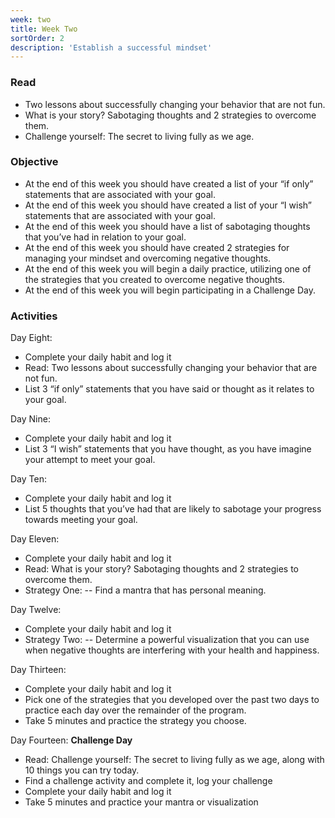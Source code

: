 ```yaml
---
week: two
title: Week Two
sortOrder: 2
description: 'Establish a successful mindset'
---
```


### Read

- Two lessons about successfully changing your behavior that are not fun.
- What is your story? Sabotaging thoughts and 2 strategies to overcome them.
- Challenge yourself: The secret to living fully as we age.

### Objective

- At the end of this week you should have created a list of your “if only” statements that are associated with your goal.
- At the end of this week you should have created a list of your “I wish” statements that are associated with your goal.
- At the end of this week you should have a list of sabotaging thoughts that you’ve had in relation to your goal.
- At the end of this week you should have created 2 strategies for managing your mindset and overcoming negative thoughts.
- At the end of this week you will begin a daily practice, utilizing one of the strategies that you created to overcome negative thoughts.
- At the end of this week you will begin participating in a Challenge Day.

### Activities

Day Eight:

- Complete your daily habit and log it
- Read: Two lessons about successfully changing your behavior that are not fun.
- List 3 “if only” statements that you have said or thought as it relates to your goal.

Day Nine:

- Complete your daily habit and log it
- List 3 “I wish” statements that you have thought, as you have imagine your attempt to meet your goal.

Day Ten:

- Complete your daily habit and log it
- List 5 thoughts that you’ve had that are likely to sabotage your progress towards meeting your goal.

Day Eleven:

- Complete your daily habit and log it
- Read: What is your story? Sabotaging thoughts and 2 strategies to overcome them.
- Strategy One:
-- Find a mantra that has personal meaning.

Day Twelve:

- Complete your daily habit and log it
- Strategy Two:
-- Determine a powerful visualization that you can use when negative thoughts are interfering with your health and happiness.

Day Thirteen:

- Complete your daily habit and log it
- Pick one of the strategies that you developed over the past two days to practice each day over the remainder of the program.
- Take 5 minutes and practice the strategy you choose.

Day Fourteen: **Challenge Day**

- Read: Challenge yourself: The secret to living fully as we age, along with 10 things you can try today.
- Find a challenge activity and complete it, log your challenge
- Complete your daily habit and log it
- Take 5 minutes and practice your mantra or visualization